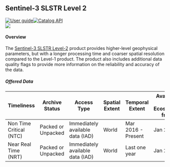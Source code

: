 
<div class="Level-2" style="display: block;">

<div>

## Sentinel-3 SLSTR Level 2

<div class="row" style="display: flex; justify-content: space-around"><div class="column"><div class="badge-row">[![User guide](https://img.shields.io/badge/-User_guide-77cc09)](https://sentinels.copernicus.eu/web/sentinel/user-guides/sentinel-3-slstr/processing-levels/level-2){target='_blank'}[![Catalog API](https://img.shields.io/badge/-Catalog_API-77cc09?style=flat)
](https://catalogue.dataspace.copernicus.eu/resto/api/collections/Sentinel3/search.json?){target='_blank'}</div><div class="badge-row gutter"><img src="https://img.shields.io/badge/revisit-28--day-0A4393"/></div><div class="badge-row"></div></div><div class="column" style="margin-right:10%; margin-left:auto; text-align: right;"></div></div>

#### Overview

The [Sentinel-3 SLSTR Level-2](https://sentinels.copernicus.eu/web/sentinel/user-guides/sentinel-3-slstr/processing-levels/level-2){targte='_blank'} product provides higher-level geophysical parameters, but with a longer processing time and coarser spatial resolution compared to the Level-1 product. The product also includes additional data quality flags to provide more information on the reliability and accuracy of the data.

<h5>Offered Data</h5><table class="table">
<thead>
<tr><th>Timeliness             </th><th>Archive Status    </th><th>Access Type                     </th><th>Spatial Extent  </th><th>Temporal Extent   </th><th>Available in Ecosystem from  </th></tr>
</thead>
<tbody>
<tr><td>Non Time Critical (NTC)</td><td>Packed or Unpacked</td><td>Immediately available data (IAD)</td><td>World           </td><td>Mar 2016 - Present</td><td>Jan 2023                     </td></tr>
<tr><td>Near Real Time (NRT)   </td><td>Packed or Unpacked</td><td>Immediately available data (IAD)</td><td>World           </td><td>Last one year     </td><td>Jan 2023                     </td></tr>
</tbody>
</table>



</div>

</div>

